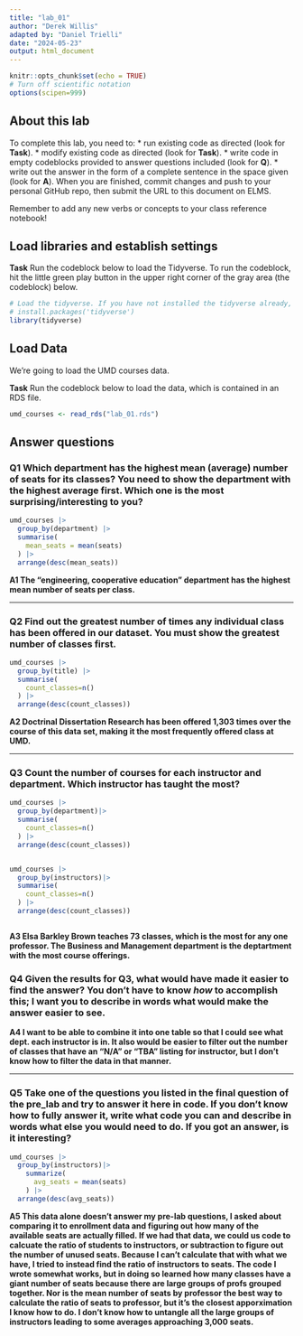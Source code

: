 ```yaml
---
title: "lab_01"
author: "Derek Willis"
adapted by: "Daniel Trielli"
date: "2024-05-23"
output: html_document
---
```


```r
knitr::opts_chunk$set(echo = TRUE)
# Turn off scientific notation
options(scipen=999)
```

## About this lab

To complete this lab, you need to: \* run existing code as directed (look for **Task**). \* modify existing code as directed (look for **Task**). \* write code in empty codeblocks provided to answer questions included (look for **Q**). \* write out the answer in the form of a complete sentence in the space given (look for **A**). When you are finished, commit changes and push to your personal GitHub repo, then submit the URL to this document on ELMS.

Remember to add any new verbs or concepts to your class reference notebook!

## Load libraries and establish settings

**Task** Run the codeblock below to load the Tidyverse. To run the codeblock, hit the little green play button in the upper right corner of the gray area (the codeblock) below.

```r
# Load the tidyverse. If you have not installed the tidyverse already, remove the # from the next line and run it first.  
# install.packages('tidyverse')
library(tidyverse)
```

## Load Data

We're going to load the UMD courses data.

**Task** Run the codeblock below to load the data, which is contained in an RDS file.

```r
umd_courses <- read_rds("lab_01.rds")
```

## Answer questions

### **Q1** Which department has the highest mean (average) number of seats for its classes? You need to show the department with the highest average first. Which one is the most surprising/interesting to you?

```r
umd_courses |>
  group_by(department) |>
  summarise(
    mean_seats = mean(seats)
  ) |>
  arrange(desc(mean_seats))

```

**A1 The "engineering, cooperative education" department has the highest mean number of seats per class.**

------------------------------------------------------------------------

### **Q2** Find out the greatest number of times any individual class has been offered in our dataset. You must show the greatest number of classes first.

```r
umd_courses |>
  group_by(title) |>
  summarise(
    count_classes=n()
  ) |>
  arrange(desc(count_classes))
```

**A2 Doctrinal Dissertation Research has been offered 1,303 times over the course of this data set, making it the most frequently offered class at UMD.**

------------------------------------------------------------------------

### **Q3** Count the number of courses for each instructor and department. Which instructor has taught the most?

```r
umd_courses |>
  group_by(department)|>
  summarise(
    count_classes=n()
  ) |>
  arrange(desc(count_classes))


umd_courses |>
  group_by(instructors)|>
  summarise(
    count_classes=n()
  ) |>
  arrange(desc(count_classes))



```

**A3 Elsa Barkley Brown teaches 73 classes, which is the most for any one professor. The Business and Management department is the deptartment with the most course offerings.**

### **Q4** Given the results for Q3, what would have made it easier to find the answer? You don't have to know *how* to accomplish this; I want you to describe in words what would make the answer easier to see.

**A4 I want to be able to combine it into one table so that I could see what dept. each instructor is in. It also would be easier to filter out the number of classes that have an "N/A" or "TBA" listing for instructor, but I don't know how to filter the data in that manner.**

------------------------------------------------------------------------

### **Q5** Take one of the questions you listed in the final question of the pre_lab and try to answer it here in code. If you don't know how to fully answer it, write what code you can and describe in words what else you would need to do. If you got an answer, is it interesting?

```r
umd_courses |>
  group_by(instructors)|>
    summarize(
      avg_seats = mean(seats)
    ) |>
  arrange(desc(avg_seats))

```

**A5 This data alone doesn't answer my pre-lab questions, I asked about comparing it to enrollment data and figuring out how many of the available seats are actually filled. If we had that data, we could us code to calcuate the ratio of students to instructors, or subtraction to figure out the number of unused seats. Because I can't calculate that with what we have, I tried to instead find the ratio of instructors to seats. The code I wrote somewhat works, but in doing so learned how many classes have a giant number of seats because there are large groups of profs grouped together. Nor is the mean number of seats by professor the best way to calculate the ratio of seats to professor, but it's the closest apporximation I know how to do. I don't know how to untangle all the large groups of instructors leading to some averages approaching 3,000 seats.**
